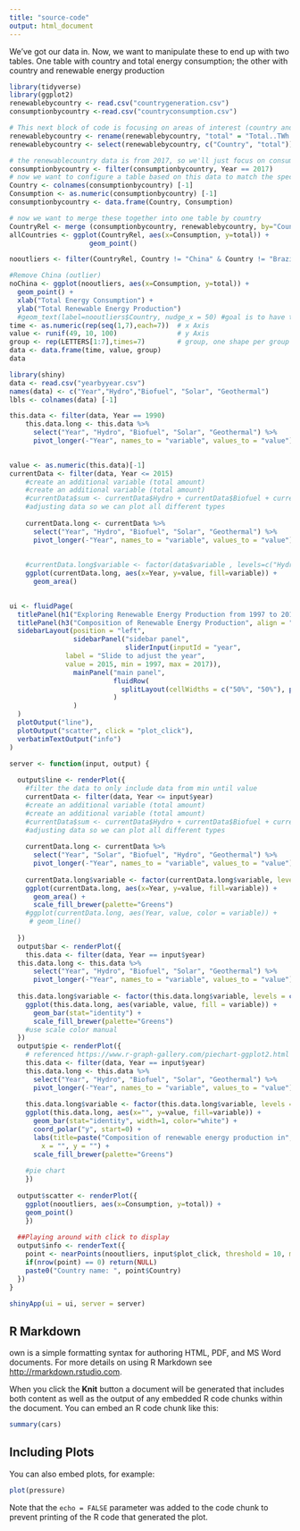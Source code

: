 ```yaml
---
title: "source-code"
output: html_document
---
```

We've got our data in. Now, we want to manipulate these to end up with two tables. One table with country and total energy consumption; the other with country and renewable energy production
```r
library(tidyverse)
library(ggplot2)
renewablebycountry <- read.csv("countrygeneration.csv")
consumptionbycountry <-read.csv("countryconsumption.csv")

# This next block of code is focusing on areas of interest (country and total renewable energy produced)
renewablebycountry <- rename(renewablebycountry, "total" = "Total..TWh.")
renewablebycountry <- select(renewablebycountry, c("Country", "total"))

# the renewablecountry data is from 2017, so we'll just focus on consumption from 2017
consumptionbycountry <- filter(consumptionbycountry, Year == 2017)
# now we want to configure a table based on this data to match the specifications described above
Country <- colnames(consumptionbycountry) [-1]
Consumption <- as.numeric(consumptionbycountry) [-1]
consumptionbycountry <- data.frame(Country, Consumption)

# now we want to merge these together into one table by country
CountryRel <- merge (consumptionbycountry, renewablebycountry, by="Country")
allCountries <- ggplot(CountryRel, aes(x=Consumption, y=total)) +
                    geom_point()

nooutliers <- filter(CountryRel, Country != "China" & Country != "Brazil")

#Remove China (outlier)
noChina <- ggplot(nooutliers, aes(x=Consumption, y=total)) +
  geom_point() +
  xlab("Total Energy Consumption") + 
  ylab("Total Renewable Energy Production") 
  #geom_text(label=nooutliers$Country, nudge_x = 50) #goal is to have these appear when you hover
time <- as.numeric(rep(seq(1,7),each=7))  # x Axis
value <- runif(49, 10, 100)               # y Axis
group <- rep(LETTERS[1:7],times=7)        # group, one shape per group
data <- data.frame(time, value, group)
data
```
```r
library(shiny)
data <- read.csv("yearbyyear.csv")
names(data) <- c("Year","Hydro","Biofuel", "Solar", "Geothermal")
lbls <- colnames(data) [-1]

this.data <- filter(data, Year == 1990)
    this.data.long <- this.data %>%
      select("Year", "Hydro", "Biofuel", "Solar", "Geothermal") %>%
      pivot_longer(-"Year", names_to = "variable", values_to = "value")
    

value <- as.numeric(this.data)[-1]
currentData <- filter(data, Year <= 2015)
    #create an additional variable (total amount)
    #create an additional variable (total amount)
    #currentData$sum <- currentData$Hydro + currentData$Biofuel + currentData$Solar + currentData$Geothermal
    #adjusting data so we can plot all different types
  
    currentData.long <- currentData %>%
      select("Year", "Hydro", "Biofuel", "Solar", "Geothermal") %>%
      pivot_longer(-"Year", names_to = "variable", values_to = "value")
   
    
    #currentData.long$variable <- factor(data$variable , levels=c("Hydro", "Biofuel", "Solar", "Geothermal"))
    ggplot(currentData.long, aes(x=Year, y=value, fill=variable)) + 
      geom_area()
    
```

```r

ui <- fluidPage(
  titlePanel(h1("Exploring Renewable Energy Production from 1997 to 2017", align = "center")), 
  titlePanel(h3("Composition of Renewable Energy Production", align = "center")),
  sidebarLayout(position = "left",
                sidebarPanel("sidebar panel",
                             sliderInput(inputId = "year", 
              label = "Slide to adjust the year", 
              value = 2015, min = 1997, max = 2017)),
                mainPanel("main panel",
                          fluidRow(
                            splitLayout(cellWidths = c("50%", "50%"), plotOutput("pie"), plotOutput("bar"))
                          )
                )
  )
  plotOutput("line"),
  plotOutput("scatter", click = "plot_click"),
  verbatimTextOutput("info")
)

server <- function(input, output) {
  
  output$line <- renderPlot({
    #filter the data to only include data from min until value
    currentData <- filter(data, Year <= input$year)
    #create an additional variable (total amount)
    #create an additional variable (total amount)
    #currentData$sum <- currentData$Hydro + currentData$Biofuel + currentData$Solar + currentData$Geothermal
    #adjusting data so we can plot all different types
    
    currentData.long <- currentData %>%
      select("Year", "Solar", "Biofuel", "Hydro", "Geothermal") %>%
      pivot_longer(-"Year", names_to = "variable", values_to = "value")
    
    currentData.long$variable <- factor(currentData.long$variable, levels = c("Hydro", "Biofuel", "Geothermal", "Solar"))
    ggplot(currentData.long, aes(x=Year, y=value, fill=variable)) + 
      geom_area() +
      scale_fill_brewer(palette="Greens")
    #ggplot(currentData.long, aes(Year, value, color = variable)) + 
     # geom_line()
      
  })
  output$bar <- renderPlot({
    this.data <- filter(data, Year == input$year)
  this.data.long <- this.data %>%
      select("Year", "Hydro", "Biofuel", "Solar", "Geothermal") %>%
      pivot_longer(-"Year", names_to = "variable", values_to = "value")
    
  this.data.long$variable <- factor(this.data.long$variable, levels = c("Hydro", "Biofuel", "Geothermal", "Solar"))
    ggplot(this.data.long, aes(variable, value, fill = variable)) + 
      geom_bar(stat="identity") +
      scale_fill_brewer(palette="Greens")
    #use scale color manual
  })
  output$pie <- renderPlot({
    # referenced https://www.r-graph-gallery.com/piechart-ggplot2.html
    this.data <- filter(data, Year == input$year)
    this.data.long <- this.data %>%
      select("Year", "Hydro", "Biofuel", "Solar", "Geothermal") %>%
      pivot_longer(-"Year", names_to = "variable", values_to = "value")
    
    this.data.long$variable <- factor(this.data.long$variable, levels = c("Hydro", "Biofuel", "Geothermal", "Solar"))
    ggplot(this.data.long, aes(x="", y=value, fill=variable)) +
      geom_bar(stat="identity", width=1, color="white") +
      coord_polar("y", start=0) +
      labs(title=paste("Composition of renewable energy production in", input$year, sep=" "),
        x = "", y = "") +
      scale_fill_brewer(palette="Greens")
    
    #pie chart
    })
  
  output$scatter <- renderPlot({
    ggplot(nooutliers, aes(x=Consumption, y=total)) +
    geom_point() 
    })
  
  ##Playing around with click to display
  output$info <- renderText({
    point <- nearPoints(nooutliers, input$plot_click, threshold = 10, maxpoints = 1)
    if(nrow(point) == 0) return(NULL)
    paste0("Country name: ", point$Country)
  })
}

shinyApp(ui = ui, server = server)
```


## R Markdown
own is a simple formatting syntax for authoring HTML, PDF, and MS Word documents. For more details on using R Markdown see <http://rmarkdown.rstudio.com>.

When you click the **Knit** button a document will be generated that includes both content as well as the output of any embedded R code chunks within the document. You can embed an R code chunk like this:

```r
summary(cars)
```

## Including Plots

You can also embed plots, for example:

```r
plot(pressure)
```

Note that the `echo = FALSE` parameter was added to the code chunk to prevent printing of the R code that generated the plot.
